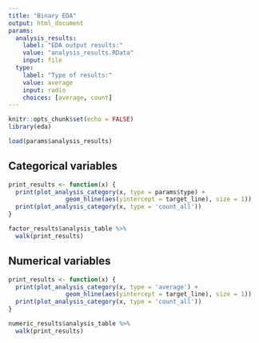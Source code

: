 ```yaml
---
title: "Binary EDA"
output: html_document
params:
  analysis_results:
    label: "EDA output results:"
    value: "analysis_results.RData"
    input: file
  type:
    label: "Type of results:"
    value: average
    input: radio
    choices: [average, count]
---
```


```r
knitr::opts_chunk$set(echo = FALSE)
library(eda)
```

```r
load(params$analysis_results)
```


## Categorical variables

```r
print_results <- function(x) {
  print(plot_analysis_category(x, type = params$type) +
                geom_hline(aes(yintercept = target_line), size = 1))
  print(plot_analysis_category(x, type = 'count_all'))
}

factor_results$analysis_table %>% 
  walk(print_results)
```

## Numerical variables

```r
print_results <- function(x) {
  print(plot_analysis_category(x, type = 'average') +
                geom_hline(aes(yintercept = target_line), size = 1))
  print(plot_analysis_category(x, type = 'count_all'))
}

numeric_results$analysis_table %>% 
  walk(print_results)
```
